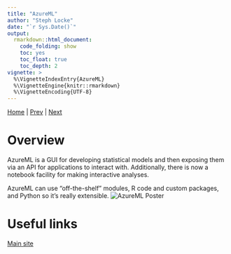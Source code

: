 ```yaml
---
title: "AzureML"
author: "Steph Locke"
date: "`r Sys.Date()`"
output: 
  rmarkdown::html_document: 
    code_folding: show
    toc: yes
    toc_float: true
    toc_depth: 2
vignette: >
  %\VignetteIndexEntry{AzureML}
  %\VignetteEngine{knitr::rmarkdown}
  %\VignetteEncoding{UTF-8}
---
```


[Home](index.html) | [Prev](RFromSQLServer.html) | [Next]()

# Overview
AzureML is a GUI for developing statistical models and then exposing them via an API for applications to interact with. Additionally, there is now a notebook facility for making interactive analyses.

AzureML can use "off-the-shelf" modules, R code and custom packages, and Python so it's really extensible.
![AzureML Poster](https://raw.githubusercontent.com/stephlocke/lazyCDN/master/AzureMLPoster.png)


# Useful links
[Main site](https://studio.azureml.net/)

